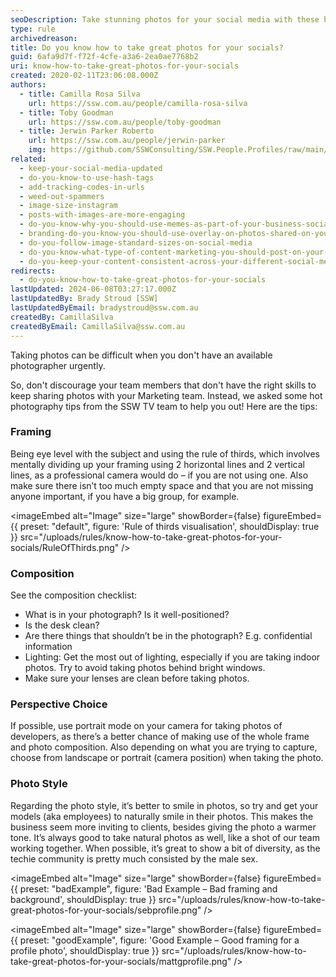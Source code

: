 ```yaml
---
seoDescription: Take stunning photos for your social media with these hot photography tips! Learn framing, composition, perspective choice, and photo style secrets to elevate your online presence.
type: rule
archivedreason:
title: Do you know how to take great photos for your socials?
guid: 6afa9d7f-f72f-4cfe-a3a6-2ea0ae7768b2
uri: know-how-to-take-great-photos-for-your-socials
created: 2020-02-11T23:06:08.000Z
authors:
  - title: Camilla Rosa Silva
    url: https://ssw.com.au/people/camilla-rosa-silva
  - title: Toby Goodman
    url: https://ssw.com.au/people/toby-goodman
  - title: Jerwin Parker Roberto
    url: https://ssw.com.au/people/jerwin-parker
    img: https://github.com/SSWConsulting/SSW.People.Profiles/raw/main/Jerwin-Parker/Images/Jerwin-Parker-Profile.jpg
related:
  - keep-your-social-media-updated
  - do-you-know-to-use-hash-tags
  - add-tracking-codes-in-urls
  - weed-out-spammers
  - image-size-instagram
  - posts-with-images-are-more-engaging
  - do-you-know-why-you-should-use-memes-as-part-of-your-business-social-media-content
  - branding-do-you-know-you-should-use-overlay-on-photos-shared-on-your-social-media
  - do-you-follow-image-standard-sizes-on-social-media
  - do-you-know-what-type-of-content-marketing-you-should-post-on-your-socials
  - do-you-keep-your-content-consistent-across-your-different-social-media-platforms
redirects:
  - do-you-know-how-to-take-great-photos-for-your-socials
lastUpdated: 2024-06-08T03:27:17.000Z
lastUpdatedBy: Brady Stroud [SSW]
lastUpdatedByEmail: bradystroud@ssw.com.au
createdBy: CamillaSilva
createdByEmail: CamillaSilva@ssw.com.au
---
```


Taking photos can be difficult when you don't have an available photographer urgently.

So, don't discourage your team members that don't have the right skills to keep sharing photos with your Marketing team. Instead, we asked some hot photography tips from the SSW TV team to help you out!
Here are the tips:

### Framing

Being eye level with the subject and using the rule of thirds, which involves mentally dividing up your framing using 2 horizontal lines and 2 vertical lines, as a professional camera would do – if you are not using one. Also make sure there isn’t too much empty space and that you are not missing anyone important, if you have a big group, for example.


<imageEmbed
  alt="Image"
  size="large"
  showBorder={false}
  figureEmbed={{
    preset: "default",
    figure: 'Rule of thirds visualisation',
    shouldDisplay: true
  }}
  src="/uploads/rules/know-how-to-take-great-photos-for-your-socials/RuleOfThirds.png"
/>

### Composition

See the composition checklist:

- What is in your photograph? Is it well-positioned?
- Is the desk clean?
- Are there things that shouldn’t be in the photograph? E.g. confidential information
- Lighting: Get the most out of lighting, especially if you are taking indoor photos. Try to avoid taking photos behind bright windows.
- Make sure your lenses are clean before taking photos.

### Perspective Choice

If possible, use portrait mode on your camera for taking photos of developers, as there’s a better chance of making use of the whole frame and photo composition. Also depending on what you are trying to capture, choose from landscape or portrait (camera position) when taking the photo.

### Photo Style

Regarding the photo style, it’s better to smile in photos, so try and get your models (aka employees) to naturally smile in their photos. This makes the business seem more inviting to clients, besides giving the photo a warmer tone. It’s always good to take natural photos as well, like a shot of our team working together. When possible, it’s great to show a bit of diversity, as the techie community is pretty much consisted by the male sex.

<imageEmbed
  alt="Image"
  size="large"
  showBorder={false}
  figureEmbed={{
    preset: "badExample",
    figure: 'Bad Example – Bad framing and background',
    shouldDisplay: true
  }}
  src="/uploads/rules/know-how-to-take-great-photos-for-your-socials/sebprofile.png"
/>

<imageEmbed
  alt="Image"
  size="large"
  showBorder={false}
  figureEmbed={{
    preset: "goodExample",
    figure: 'Good Example – Good framing for a profile photo',
    shouldDisplay: true
  }}
  src="/uploads/rules/know-how-to-take-great-photos-for-your-socials/mattgprofile.png"
/>
